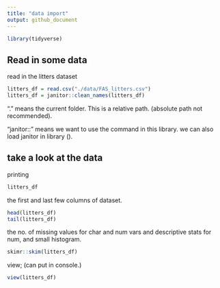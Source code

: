 ```yaml
---
title: "data import"
output: github_document
---
```


```r
library(tidyverse)
```

## Read in some data

read in the litters dataset

```r
litters_df = read.csv("./data/FAS_litters.csv")
litters_df = janitor::clean_names(litters_df)
```
 "." means the current folder. This is a relative path. (absolute path not recommended).
 
 "janitor::" means we want to use the command in this library. we can also load janitor in library ().
 
 
## take a look at the data

printing
```r
litters_df
```

the first and last few columns of dataset.
```r
head(litters_df)
tail(litters_df)
```


the no. of missing values for char and num vars and descriptive stats for num, and small histogram.
```r
skimr::skim(litters_df)
```

view; (can put in console.)
```r
view(litters_df)
```

